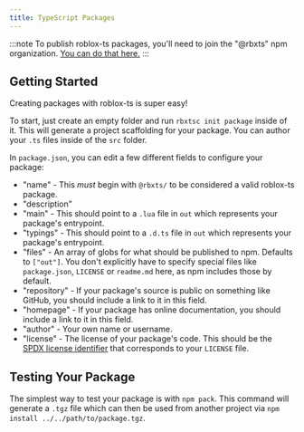 ```yaml
---
title: TypeScript Packages
---
```


:::note
To publish roblox-ts packages, you'll need to join the "@rbxts" npm organization. [You can do that here.](../join-org)
:::

## Getting Started

Creating packages with roblox-ts is super easy!

To start, just create an empty folder and run `rbxtsc init package` inside of it. This will generate a project scaffolding for your package. You can author your `.ts` files inside of the `src` folder.

In `package.json`, you can edit a few different fields to configure your package:

- "name" - This _must_ begin with `@rbxts/` to be considered a valid roblox-ts package.
- "description"
- "main" - This should point to a `.lua` file in `out` which represents your package's entrypoint.
- "typings" - This should point to a `.d.ts` file in `out` which represents your package's entrypoint.
- "files" - An array of globs for what should be published to npm. Defaults to `["out"]`. You don't explicitly have to specify special files like `package.json`, `LICENSE` or `readme.md` here, as npm includes those by default.
- "repository" - If your package's source is public on something like GitHub, you should include a link to it in this field.
- "homepage" - If your package has online documentation, you should include a link to it in this field.
- "author" - Your own name or username.
- "license" - The license of your package's code. This should be the [SPDX license identifier](https://spdx.org/licenses/) that corresponds to your `LICENSE` file.

## Testing Your Package

The simplest way to test your package is with `npm pack`. This command will generate a `.tgz` file which can then be used from another project via `npm install ../../path/to/package.tgz`.
